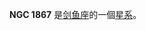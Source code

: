 {{NGCInfoBox|NGCID=NGC 1867|發現者=約翰·弗里德里希·威廉·赫歇爾|發現日期=1837年1月3日|其他編號=ESO 85-SC53|曆元=J2000.0|赤經=5時13分42.5秒
|赤緯=-66°17'39"|星座=剑鱼座|星體=星系|星等=13.4|表面亮度=|藍等=13.8}}

'''NGC 1867''' 是[[剑鱼座|剑鱼座]]的一個[[星系|星系]]。

{{NGCReference|1867}}
{{Catalogs|NGC=1867}}